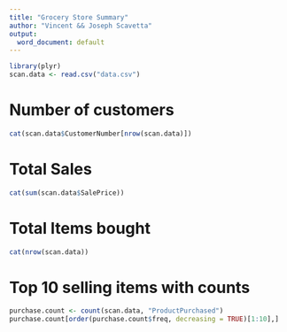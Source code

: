 ```yaml
---
title: "Grocery Store Summary"
author: "Vincent && Joseph Scavetta"
output:
  word_document: default
---
```


```r
library(plyr)
scan.data <- read.csv("data.csv")
```

# Number of customers
```r
cat(scan.data$CustomerNumber[nrow(scan.data)])
```


# Total Sales
```r
cat(sum(scan.data$SalePrice))
```


# Total Items bought
```r
cat(nrow(scan.data))
```


# Top 10 selling items with counts
```r
purchase.count <- count(scan.data, "ProductPurchased")
purchase.count[order(purchase.count$freq, decreasing = TRUE)[1:10],]
```